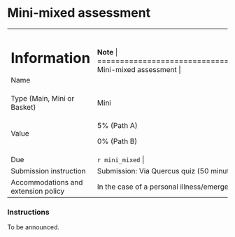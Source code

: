 # Mini-mixed assessment

+-------------------------------------+------------------------------------------------------------------------------------------------------------------------------------------------------------------------+
| **Information**                     | **Note**                                                                                                                                                               |
+=====================================+========================================================================================================================================================================+
| Name                                | Mini-mixed assessment                                                                                                                                                         |
+-------------------------------------+------------------------------------------------------------------------------------------------------------------------------------------------------------------------+
| Type (Main, Mini or Basket)         | Mini                                                                                                                                                                   |
+-------------------------------------+------------------------------------------------------------------------------------------------------------------------------------------------------------------------+
| Value                               | 5% (Path A)                                                                                                                                                            |
|                                     |                                                                                                                                                                        |
|                                     | 0% (Path B)                                                                                                                                                            |
+-------------------------------------+------------------------------------------------------------------------------------------------------------------------------------------------------------------------+
| Due                                 | `r mini_mixed`                                                                                                                                                             |
+-------------------------------------+------------------------------------------------------------------------------------------------------------------------------------------------------------------------+
| Submission instruction              | Submission: Via Quercus quiz (50 minutes, 1 attempt, no pausing) and [Markus](`r markus`) (10 percentage point penalty for not submitting required files)                                              |
+-------------------------------------+------------------------------------------------------------------------------------------------------------------------------------------------------------------------+
| Accommodations and extension policy | In the case of a personal illness/emergency, a [declaration can be made](`r extension`), but must be submitted no more than 3 days after the due date. Extensions may be requested through the same form up to 48 hours before the due date. |
+-------------------------------------+------------------------------------------------------------------------------------------------------------------------------------------------------------------------+

### Instructions

To be announced.
